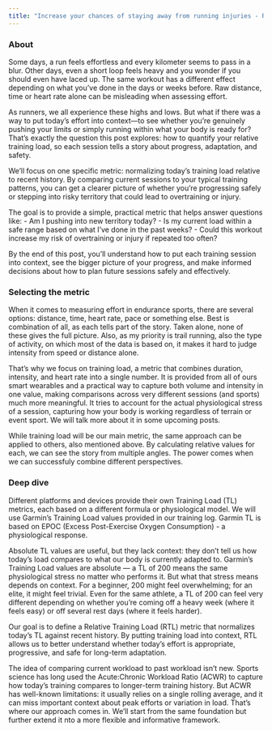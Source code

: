 ```yaml
---
title: "Increase your chances of staying away from running injuries - Relative training load"
---
```


### About

Some days, a run feels effortless and every kilometer seems to pass in a blur. Other days, even a short loop feels heavy and you wonder if you should even have laced up. The same workout has a different effect depending on what you've done in the days or weeks before. Raw distance, time or heart rate alone can be misleading when assessing effort. 

As runners, we all experience these highs and lows. But what if there was a way to put today's effort into context—to see whether you're genuinely pushing your limits or simply running within what your body is ready for? That's exactly the question this post explores: how to quantify your relative training load, so each session tells a story about progress, adaptation, and safety.

We'll focus on one specific metric: normalizing today's training load relative to recent history. By comparing current sessions to your typical training patterns, you can get a clearer picture of whether you're progressing safely or stepping into risky territory that could lead to overtraining or injury.

The goal is to provide a simple, practical metric that helps answer questions like:
- Am I pushing into new territory today?
- Is my current load within a safe range based on what I've done in the past weeks?
- Could this workout increase my risk of overtraining or injury if repeated too often?

By the end of this post, you'll understand how to put each training session into context, see the bigger picture of your progress, and make informed decisions about how to plan future sessions safely and effectively.

### Selecting the metric

When it comes to measuring effort in endurance sports, there are several options: distance, time, heart rate, pace or something else. Best is combination of all, as each tells part of the story. Taken alone, none of these gives the full picture. Also, as my priority is trail running, also the type of activity, on which most of the data is based on, it makes it hard to judge intensity from speed or distance alone.

That's why we focus on training load, a metric that combines duration, intensity, and heart rate into a single number. It is provided from all of ours smart wearables and a practical way to capture both volume and intensity in one value, making comparisons across very different sessions (and sports) much more meaningful. It tries to account for the actual physiological stress of a session, capturing how your body is working regardless of terrain or event sport. We will talk more about it in some upcoming posts.

While training load will be our main metric, the same approach can be applied to others, also mentioned above. By calculating relative values for each, we can see the story from multiple angles. The power comes when we can successfuly combine different perspectives. 

### Deep dive

Different platforms and devices provide their own Training Load (TL) metrics, each based on a different formula or physiological model. We will use Garmin's Training Load values provided in our training log. Garmin TL is based on EPOC (Excess Post-Exercise Oxygen Consumption) - a physiological response.

Absolute TL values are useful, but they lack context: they don't tell us how today's load compares to what our body is currently adapted to. Garmin's Training Load values are absolute — a TL of 200 means the same physiological stress no matter who performs it. But what that stress means depends on context. For a beginner, 200 might feel overwhelming; for an elite, it might feel trivial. Even for the same athlete, a TL of 200 can feel very different depending on whether you're coming off a heavy week (where it feels easy) or off several rest days (where it feels harder).

Our goal is to define a Relative Training Load (RTL) metric that normalizes today's TL against recent history. By putting training load into context, RTL allows us to better understand whether today's effort is appropriate, progressive, and safe for long-term adaptation.

The idea of comparing current workload to past workload isn’t new. Sports science has long used the Acute:Chronic Workload Ratio (ACWR) to capture how today’s training compares to longer-term training history. But ACWR has well-known limitations: it usually relies on a single rolling average, and it can miss important context about peak efforts or variation in load. That’s where our approach comes in. We'll start from the same foundation but further extend it nto a more flexible and informative framework.